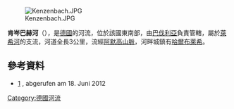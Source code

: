 {{Coord|47|34|10|N|10|51|58|E|display=title}}
[[Image:Kenzenbach.JPG|right]]

'''肯岑巴赫河'''（{{lang-de|Kenzenbach}}），是[[德國|德國]]的河流，位於該國東南部，由[[巴伐利亞|巴伐利亞]]負責管轄，屬於[[萊希河|萊希河]]的支流，河道全長3公里，流經[[阿默高山脈|阿默高山脈]]，河畔城鎮有[[哈爾布萊希|哈爾布萊希]]。

==參考資料==
* [http://www.geodaten.bayern.de/BayernViewer/index.cgi?rw=4414320&hw=5270120&layer=TK&step=2] {{Wayback|url=http://www.geodaten.bayern.de/BayernViewer/index.cgi?rw=4414320&hw=5270120&layer=TK&step=2 |date=20160102110859 }}, abgerufen am 18. Juni 2012

{{Germany-geo-stub}}
[[Category:德國河流|Category:德國河流]]